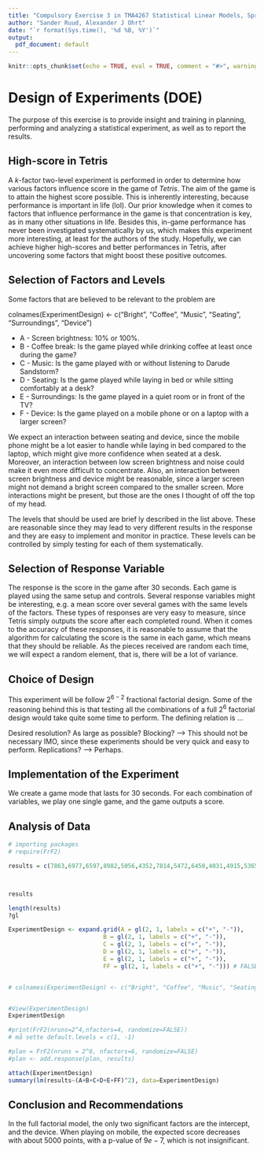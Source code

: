 ```yaml
---
title: "Compulsory Exercise 3 in TMA4267 Statistical Linear Models, Spring 2021"
author: "Sander Ruud, Alexander J Ohrt"
date: "`r format(Sys.time(), '%d %B, %Y')`"
output:
  pdf_document: default
---
```


```r
knitr::opts_chunk$set(echo = TRUE, eval = TRUE, comment = "#>", warning = FALSE, message=FALSE)
```

# Design of Experiments (DOE)

The purpose of this exercise is to provide insight and training in planning, performing and analyzing a statistical experiment, as well as to report the results. 

## High-score in Tetris

A $k$-factor two-level experiment is performed in order to determine how various factors influence score in the game of *Tetris*. The aim of the game is to attain the highest score possible. This is inherently interesting, because performance is important in life (lol). Our prior knowledge when it comes to factors that influence performance in the game is that concentration is key, as in many other situations in life. Besides this, in-game performance has never been investigated systematically by us, which makes this experiment more interesting, at least for the authors of the study. Hopefully, we can achieve higher high-scores and better performances in Tetris, after uncovering some factors that might boost these positive outcomes. 

## Selection of Factors and Levels

Some factors that are believed to be relevant to the problem are

colnames(ExperimentDesign) <- c("Bright", "Coffee", "Music", "Seating", "Surroundings", "Device")

* A - Screen brightness: 10% or 100%. 
* B - Coffee break: Is the game played while drinking coffee at least once during the game?
* C - Music: Is the game played with or without listening to Darude Sandstorm?
* D - Seating: Is the game played while laying in bed or while sitting comfortably at a desk?
* E - Surroundings: Is the game played in a quiet room or in front of the TV?
* F - Device: Is the game played on a mobile phone or on a laptop with a larger screen?



We expect an interaction between seating and device, since the mobile phone might be a lot easier to handle while laying in bed compared to the laptop, which might give more confidence when seated at a desk. Moreover, an interaction between low screen brightness and noise could make it even more difficult to concentrate. Also, an interaction between screen brightness and device might be reasonable, since a larger screen might not demand a bright screen compared to the smaller screen. More interactions might be present, but those are the ones I thought of off the top of my head. 

The levels that should be used are brief ly described in the list above. These are reasonable since they may lead to very different results in the response and they are easy to implement and monitor in practice. These levels can be controlled by simply testing for each of them systematically.

## Selection of Response Variable

The response is the score in the game after 30 seconds. Each game is played using the same setup and controls. Several response variables might be interesting, e.g. a mean score over several games with the same levels of the factors. These types of responses are very easy to measure, since Tetris simply outputs the score after each completed round. When it comes to the accuracy of these responses, it is reasonable to assume that the algorithm for calculating the score is the same in each game, which means that they should be reliable. As the pieces received are random each time, we will expect a random element, that is, there will be a lot of variance.

## Choice of Design

This experiment will be follow $2^{6-2}$ fractional factorial design. Some of the reasoning behind this is that testing all the combinations of a full $2^6$ factorial design would take quite some time to perform. The defining relation is ... \textcolor{red}{Fornuftig?}

Desired resolution? As large as possible?
Blocking? --> This should not be necessary IMO, since these experiments should be very quick and easy to perform. 
Replications? --> Perhaps. 

## Implementation of the Experiment

We create a game mode that lasts for 30 seconds. For each combination of variables, we play one single game, and the game outputs a score.

## Analysis of Data

````r
# importing packages
# require(FrF2)
````

```r

results = c(7863,6977,6597,8982,5056,4352,7814,5472,6450,4031,4915,5365,3213,4540,7917,4842,6968,6717,7192,6767,5821,6387,064,4742,5246,3150,5463,7588,6430,3573,5867,4608,1564,728,1574,362,1673,3063,2816,1500,2845,496,2184,911,1241,3107,1657,1803,2552,2358,2218,2527,1460,403,1714,3391,2006,1789,4118,577,2018,658,4528,662)



results

length(results)
?gl

ExperimentDesign <- expand.grid(A = gl(2, 1, labels = c("+", "-")),
                           B = gl(2, 1, labels = c("+", "-")),
                           C = gl(2, 1, labels = c("+", "-")),
                           D = gl(2, 1, labels = c("+", "-")),
                           E = gl(2, 1, labels = c("+", "-")),
                           FF = gl(2, 1, labels = c("+", "-"))) # FALSE IS RESERVED


# colnames(ExperimentDesign) <- c("Bright", "Coffee", "Music", "Seating", "Surroundings", "Device")


#View(ExperimentDesign)
ExperimentDesign

#print(FrF2(nruns=2^4,nfactors=4, randomize=FALSE))
# må sette default.levels = c(1, -1)

#plan = FrF2(nruns = 2^6, nfactors=6, randomize=FALSE)
#plan <- add.response(plan, results)

attach(ExperimentDesign)
summary(lm(results~(A+B+C+D+E+FF)^2), data=ExperimentDesign)
```

## Conclusion and Recommendations

In the full factorial model, the only two significant factors are the intercept, and the device.
When playing on mobile, the expected score decreases with about $5000$ points, with a p-value of $9e-7$, which is not insignificant.